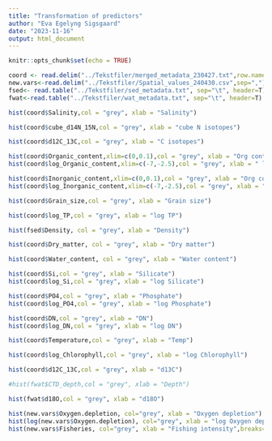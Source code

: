 ```yaml
---
title: "Transformation of predictors"
author: "Eva Egelyng Sigsgaard"
date: "2023-11-16"
output: html_document
---
```


```r
knitr::opts_chunk$set(echo = TRUE)
```

```r

coord <- read.delim("../Tekstfiler/merged_metadata_230427.txt",row.names=1)
new.vars<-read.delim("../Tekstfiler/Spatial_values_240430.csv",sep=",")
fsed<- read.table("../Tekstfiler/sed_metadata.txt", sep="\t", header=T)
fwat<-read.table("../Tekstfiler/wat_metadata.txt", sep="\t", header=T)
```

```r

hist(coord$Salinity,col = "grey", xlab = "Salinity")

hist(coord$cube_d14N_15N,col = "grey", xlab = "cube N isotopes")

hist(coord$d12C_13C,col = "grey", xlab = "C isotopes")

hist(coord$Organic_content,xlim=c(0,0.1),col = "grey", xlab = "Org content")
hist(coord$log_Organic_content,xlim=c(-7,-2.5),col = "grey", xlab = " log Org content")

hist(coord$Inorganic_content,xlim=c(0,0.1),col = "grey", xlab = "Org content")
hist(coord$log_Inorganic_content,xlim=c(-7,-2.5),col = "grey", xlab = " log Org content")

hist(coord$Grain_size,col = "grey", xlab = "Grain size")

hist(coord$log_TP,col = "grey", xlab = "log TP")

hist(fsed$Density, col = "grey", xlab = "Density")

hist(coord$Dry_matter, col = "grey", xlab = "Dry matter")

hist(coord$Water_content, col = "grey", xlab = "Water content")
```

```r

hist(coord$Si,col = "grey", xlab = "Silicate")
hist(coord$log_Si,col = "grey", xlab = "log Silicate")

hist(coord$PO4,col = "grey", xlab = "Phosphate")
hist(coord$log_PO4,col = "grey", xlab = "log Phosphate")

hist(coord$DN,col = "grey", xlab = "DN")
hist(coord$log_DN,col = "grey", xlab = "log DN")

hist(coord$Temperature,col = "grey", xlab = "Temp")

hist(coord$log_Chlorophyll,col = "grey", xlab = "log Chlorophyll")

hist(coord$d12C_13C,col = "grey", xlab = "d13C")

#hist(fwat$CTD_depth,col = "grey", xlab = "Depth")

hist(fwat$d18O,col = "grey", xlab = "d18O")
```

```r

hist(new.vars$Oxygen.depletion, col="grey", xlab = "Oxygen depletion")
hist(log(new.vars$Oxygen.depletion), col="grey", xlab = "log Oxygen depletion")
hist(new.vars$Fisheries, col="grey", xlab = "Fishing intensity",breaks=35)

```


